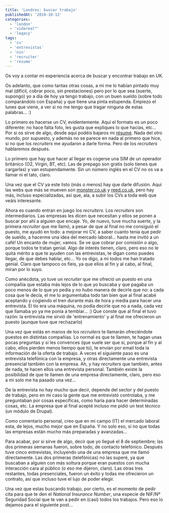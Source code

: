 ```yaml
---
title: 'Londres: buscar trabajo'
publishedAt: '2010-10-12'
categories:
  - 'london'
  - 'vidareal™'
  - 'legacy'
tags:
  - 'cv'
  - 'entrevistas'
  - 'nin'
  - 'recruiter'
  - 'resume'
---
```


Os voy a contar mi experiencia acerca de buscar y encontrar trabajo en UK.

Os adelanto, que como tantas otras cosas, a mi me lo habían pintado muy mal (difícil, cobrar poco, sin prestaciones) pero por lo que sea (suerte, supongo) yo a día de hoy ya tengo trabajo, con un buen sueldo (sobre todo comparándolo con España) y que tiene una pinta estupenda. Empiezo el lunes que viene, a ver si no me tengo que tragar ninguna de estas palabras... :)

Lo primero es hacerse un CV, evidentemente. Aquí el formato es un poco diferente: no hace falta foto, les gusta que expliques lo que hacías, etc... Por si os sirve de algo, desde aquí podéis bajaros mi [résumé](http://ryck.me/resume). Nada del otro mundo, por supuesto, y además no se parece en nada al primero que hice, si no que los _recruiters_ me ayudaron a darle forma. Pero de los _recruiters_ hablaremos después.

Lo primero que hay que hacer al llegar es cogerse una SIM de un operador británico (O2, Virgin, BT, etc). Las de prepago son gratis (solo tienes que cargarlas) y van estupendamente. Sin un número inglés en el CV no os va a llamar ni el tato, claro.

Una vez que el CV ya este listo (más o menos) hay que darle difusión. Aquí las webs que más se mueven son [monster.co.uk](http://monster.co.uk) y [reed.co.uk](http://www.reed.co.uk/), pero hay más, incluso especializadas, así que, ala, a subir los CVs a toda web que veáis interesante.

Ahora es cuando entran en juego los _recruiters_. Los _recruiters_ son intermediarios. Las empresas les dicen que necesitan y ellos se ponen a buscar por ahí a alguien que encaje. Yo, de nuevo, tuve mucha suerte, y la primera _recruiter_ que me llamó, a pesar de que al final no me consiguió el puesto, me ayudó en todo: a mejorar mi CV, a saber cuanto tenía que pedir de sueldo, a hacerme una idea del mercado laboral... hasta me invitó a un café! Un encanto de mujer, vamos. Se ve que cobrar por comisión o algo, porque todos te tratan genial. Algo de interés tienen, claro, pero eso no le quita mérito a que te ayuden con las entrevistas, te digan como puedes llegar, de que debes hablar, etc... Yo os digo, a mi todos me han tratado genial. Claro que tampoco os fieis, ya que ellos al fin y al cabo, al final, miran por lo suyo.

Como anécdota, yo tuve un _recruiter_ que me ofreció un puesto en una compañía que estaba más lejos de lo que yo buscaba y que pagaba un poco menos de lo que yo pedía y no hubo manera de decirle que no: a cada cosa que le decía, el me lo argumentaba todo tan bien que al final acabé aceptando y cogiendo el tren durante más de hora y media para hacer una entrevista. El tío era una máquina, no podía decirle que no a nada, cada vez que llamaba yo ya me ponía a temblar... :) Que conste que al final el tuvo razón: la entrevista me sirvió de 'entrenamiento' y al final me ofrecieron un puesto (aunque tuve que rechazarlo)

Una vez que estás en manos de los _recruiters_ te llamarán ofreciéndote puestos en distintas compañías. Lo normal es que te llamen, te hagan unas pocas preguntas y si les convences (que suele ser que si, porque al fin y al cabo, ellos pierden menos tiempo que tú), te envían por email toda la información de la oferta de trabajo. A veces el siguiente paso es una entrevista telefónica con la empresa, y otras directamente una entrevista presencial también con la empresa. Ah, y hay _recruiters_ que también, antes de nada, te hacen ellos una entrevista personal. También existe la posibilidad de que te llamen de una empresa directamente, claro, pero eso a mi solo me ha pasado una vez...

De la entrevista no hay mucho que decir, depende del sector y del puesto de trabajo, pero en mi caso la gente que me entrevistó controlaba, y me preguntaban por cosas específicas, como haría para hacer determinadas cosas, etc. La empresa que al final acepté incluso me pidió un test técnico (un módulo de Drupal).

Como comentario personal, creo que en mi campo (IT) el mercado laboral esta, de lejos, mucho mejor que en España. Y no solo eso, si no que todas las empresas están mucho más preparadas y avanzadas...

Para acabar, por si sirve de algo, decir que yo llegué el 8 de septiembre; las dos primeras semanas fueron, sobre todo, de contacto telefónico. Después tuve cinco entrevistas, incluyendo una de una empresa que me llamó directamente. Las dos primeras (telefónicas) no las superé, ya que buscaban a alguien con más soltura porque eran puestos con mucha interacción cara al público (o eso me dijeron, claro). Las otras tres restantes, todas presenciales, fueron un éxito y todas me ofrecieron un contrato, así que incluso tuve el lujo de poder elegir.

Una vez que estas buscando trabajo, por cierto, es el momento de pedir cita para que te den el _National Insurance Number_, una especie de NIF/Nº Seguridad Social que te van a pedir en (casi) todos los trabajos. Pero eso lo dejamos para el siguiente post...
